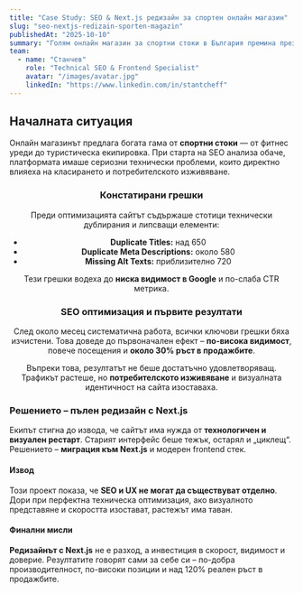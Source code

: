```yaml
---
title: "Case Study: SEO & Next.js редизайн за спортен онлайн магазин"
slug: "seo-nextjs-redizain-sporten-magazin"
publishedAt: "2025-10-10"
summary: "Голям онлайн магазин за спортни стоки в България премина през пълна SEO оптимизация и редизайн с Next.js. Резултатът — +120% ръст в продажбите."
team:
  - name: "Станчев"
    role: "Technical SEO & Frontend Specialist"
    avatar: "/images/avatar.jpg"
    linkedIn: "https://www.linkedin.com/in/stantcheff"
---
```


<Section background="gradient" padding="xl" radius="2xl" shadow="md">
  <h2>Началната ситуация</h2>
  <p>
    Онлайн магазинът предлага богата гама от <strong>спортни стоки</strong> — от фитнес уреди до туристическа екипировка.
    При старта на SEO анализа обаче, платформата имаше сериозни технически проблеми, които директно влияеха на класирането и потребителското изживяване.
  </p>
</Section>

<Section padding="xl" background="surface">
  <Row gap="lg" align="center">
    <Column span="6">
      <h3>Констатирани грешки</h3>
      <p>
        Преди оптимизацията сайтът съдържаше стотици технически дублирания и липсващи елементи:
      </p>
      <ul>
        <li><strong>Duplicate Titles:</strong> над 650</li>
        <li><strong>Duplicate Meta Descriptions:</strong> около 580</li>
        <li><strong>Missing Alt Texts:</strong> приблизително 720</li>
      </ul>
      <p>
        Тези грешки водеха до <strong>ниска видимост в Google</strong> и по-слаба CTR метрика.
      </p>
    </Column>
    <Column span="6">
      <Card variant="glass" padding="lg" radius="2xl" shadow="sm">
        <CardContent>
          <PieChart
            title="Основни SEO грешки преди оптимизация"
            legend={{
              display: true,
              position: "bottom-center"
            }}
            ring={{ inner: 60, outer: 70 }}
            series={{ key: "value" }}
            data={[
              { name: "Duplicate Titles", value: 650 },
              { name: "Duplicate Meta Descriptions", value: 580 },
              { name: "Missing Alt Texts", value: 720 }
            ]}
          />
        </CardContent>
      </Card>
    </Column>
  </Row>
</Section>

<Section padding="xl" background="subtle">
  <Row gap="xl" align="center">
    <Column span="6">
      <h3>SEO оптимизация и първите резултати</h3>
      <p>
        След около месец систематична работа, всички ключови грешки бяха изчистени.  
        Това доведе до първоначален ефект – <strong>по-висока видимост</strong>, повече посещения и <strong>около 30% ръст в продажбите</strong>.
      </p>
      <p>
        Въпреки това, резултатът не беше достатъчно удовлетворяващ.  
        Трафикът растеше, но <strong>потребителското изживяване</strong> и визуалната идентичност на сайта изоставаха.
      </p>
    </Column>
    <Column span="6">
      <Card variant="elevated" padding="xl" radius="2xl">
        <CardContent>
          <BarChart
            title="Подобрения в производителността"
            description="Сравнение на метриките преди и след редизайна"
            axis="none"
            legend={{ position: "bottom-center" }}
            series={[
              { key: "Преди" },
              { key: "След" }
            ]}
            data={[
              { label: "Performance (Mobile)", "Преди": 52, "След": 89 },
              { label: "Време за зареждане (сек.)", "Преди": 8.0, "След": 1.5 },
              { label: "Core Web Vitals", "Преди": 60, "След": 95 }
            ]}
          />
        </CardContent>
      </Card>
    </Column>
  </Row>
</Section>

<Section padding="xl" background="gradient-to-t">
  <h3>Решението – пълен редизайн с Next.js</h3>
  <p>
    Екипът стигна до извода, че сайтът има нужда от <strong>технологичен и визуален рестарт</strong>.  
    Старият интерфейс беше тежък, остарял и „циклещ“.  
    Решението – <strong>миграция към Next.js</strong> и модерен frontend стек.
  </p>
</Section>

<Section padding="xl" background="surface">
  <Card variant="glass" padding="lg" radius="2xl">
    <CardContent>
      <LineBarChart
        marginTop="16"
        title="Ръст в продажбите след оптимизацията"
        axis="both"
        date={{
          format: "yyyy",
          start: new Date("2024-10-01"),
          end: new Date("2025-10-01"),
          selector: true,
          presets: { display: true, granularity: "month" },
          dual: true
        }}
        series={[{ key: "Ръст в продажбите (%)", color: "emerald" }]}
        data={[
          { date: new Date("2024-10-01"), "Ръст в продажбите (%)": 0 },
          { date: new Date("2024-12-01"), "Ръст в продажбите (%)": 30 },
          { date: new Date("2025-03-01"), "Ръст в продажбите (%)": 80 },
          { date: new Date("2025-07-01"), "Ръст в продажбите (%)": 120 }
        ]}
      />
    </CardContent>
  </Card>
</Section>

<Section padding="xl" background="subtle" radius="2xl">
  <Row gap="lg" align="start">
    <Column span="6">
      <h4>Извод</h4>
      <p>
        Този проект показа, че <strong>SEO и UX не могат да съществуват отделно</strong>.  
        Дори при перфектна техническа оптимизация, ако визуалното представяне и скоростта изостават, растежът има таван.
      </p>
    </Column>
    <Column span="6">
      <h4>Финални мисли</h4>
      <p>
        <strong>Редизайнът с Next.js</strong> не е разход, а инвестиция в скорост, видимост и доверие.  
        Резултатите говорят сами за себе си – по-добра производителност, по-високи позиции и над 120% реален ръст в продажбите.
      </p>
    </Column>
  </Row>
</Section>
